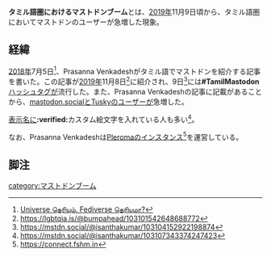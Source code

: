 '''タミル語圏におけるマストドンブーム'''とは、[[2019年]]11月9日頃から、タミル語圏においてマストドンのユーザーが急増した現象。

==経緯==

[[2018年]]7月5日<ref>[http://www.kaniyam.com/introduction-to-fediverse-mastodon Universe தெரியும். Fediverse தெரியுமா?]</ref>、Prasanna Venkadeshがタミル語でマストドンを紹介する記事を書いた。この記事が[[2019年]]11月8日<ref>https://lgbtqia.is/@bumpahead/103101542648688772</ref>に紹介され、9日<ref>https://mstdn.social/@isanthakumar/103104152922198874</ref>には'''#TamilMastodon'''[[ハッシュタグ]]が流行した。また、Prasanna Venkadeshの記事に記載があることから、[[mastodon.social]]と[[Tusky]]のユーザーが急増した。

[[表示名]]に''':verified:'''カスタム絵文字を入れている人も多い<ref>https://mstdn.social/@isanthakumar/103107343374247423</ref>。

なお、Prasanna Venkadeshは[[Pleroma]]のインスタンス<ref>https://connect.fshm.in</ref>を運営している。

==脚注==
<references />

{{DEFAULTSORT:たみるこけんにおけるますととんふうむ}}
[[category:マストドンブーム]]